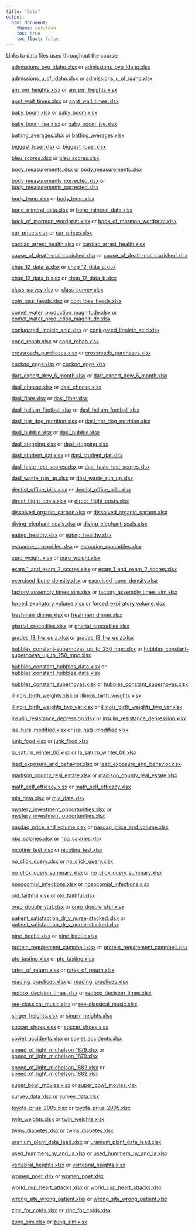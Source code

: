 ```yaml
---
title: "Data"
output:
  html_document:
    theme: cerulean
    toc: true
    toc_float: false
---
```


Links to data files used throughout the course:

<div style="padding-left:15px;">

[admissions_byu_idaho.xlsx](./Data/admissions_byu_idaho.xlsx)	or	[admissions_byu_idaho.xlsx](./Data/admissions_byu_idaho.xlsx)
		
[admissions_u_of_idaho.xlsx](./Data/admissions_u_of_idaho.xlsx)	or	[admissions_u_of_idaho.xlsx](./Data/admissions_u_of_idaho.xlsx)
		
[am_pm_heights.xlsx](./Data/am_pm_heights.xlsx)	or	[am_pm_heights.xlsx](./Data/am_pm_heights.xlsx)
		
[appt_wait_times.xlsx](./Data/appt_wait_times.xlsx)	or	[appt_wait_times.xlsx](./Data/appt_wait_times.xlsx)
		
[baby_boom.xlsx](./Data/baby_boom.xlsx)	or	[baby_boom.xlsx](./Data/baby_boom.xlsx)
		
[baby_boom_jse.xlsx](./Data/baby_boom_jse.xlsx)	or	[baby_boom_jse.xlsx](./Data/baby_boom_jse.xlsx)
		
[batting_averages.xlsx](./Data/batting_averages.xlsx)	or	[batting_averages.xlsx](./Data/batting_averages.xlsx)
		
[biggest_loser.xlsx](./Data/biggest_loser.xlsx)	or	[biggest_loser.xlsx](./Data/biggest_loser.xlsx)
		
[bleu_scores.xlsx](./Data/bleu_scores.xlsx)	or	[bleu_scores.xlsx](./Data/bleu_scores.xlsx)
		
[body_measurements.xlsx](./Data/body_measurements.xlsx)	or	[body_measurements.xlsx](./Data/body_measurements.xlsx)
		
[body_measurements_corrected.xlsx](./Data/body_measurements_corrected.xlsx)	or	[body_measurements_corrected.xlsx](./Data/body_measurements_corrected.xlsx)
		
[body_temp.xlsx](./Data/body_temp.xlsx)	or	[body_temp.xlsx](./Data/body_temp.xlsx)
		
[bone_mineral_data.xlsx](./Data/bone_mineral_data.xlsx)	or	[bone_mineral_data.xlsx](./Data/bone_mineral_data.xlsx)
		
[book_of_mormon_wordprint.xlsx](./Data/book_of_mormon_wordprint.xlsx)	or	[book_of_mormon_wordprint.xlsx](./Data/book_of_mormon_wordprint.xlsx)
		
[car_prices.xlsx](./Data/car_prices.xlsx)	or	[car_prices.xlsx](./Data/car_prices.xlsx)
		
[cardiac_arrest_health.xlsx](./Data/cardiac_arrest_health.xlsx)	or	[cardiac_arrest_health.xlsx](./Data/cardiac_arrest_health.xlsx)
		
[cause_of_death-malnourished.xlsx](./Data/cause_of_death-malnourished.xlsx)	or	[cause_of_death-malnourished.xlsx](./Data/cause_of_death-malnourished.xlsx)
		
[chap_12_data_a.xlsx](./Data/chap_12_data_a.xlsx)	or	[chap_12_data_a.xlsx](./Data/chap_12_data_a.xlsx)
		
[chap_12_data_b.xlsx](./Data/chap_12_data_b.xlsx)	or	[chap_12_data_b.xlsx](./Data/chap_12_data_b.xlsx)
		
[class_survey.xlsx](./Data/class_survey.xlsx)	or	[class_survey.xlsx](./Data/class_survey.xlsx)
		
[coin_toss_heads.xlsx](./Data/coin_toss_heads.xlsx)	or	[coin_toss_heads.xlsx](./Data/coin_toss_heads.xlsx)
		
[comet_water_production_magnitude.xlsx](./Data/comet_water_production_magnitude.xlsx)	or	[comet_water_production_magnitude.xlsx](./Data/comet_water_production_magnitude.xlsx)
		
[conjugated_linoleic_acid.xlsx](./Data/conjugated_linoleic_acid.xlsx)	or	[conjugated_linoleic_acid.xlsx](./Data/conjugated_linoleic_acid.xlsx)
		
[copd_rehab.xlsx](./Data/copd_rehab.xlsx)	or	[copd_rehab.xlsx](./Data/copd_rehab.xlsx)
		
[crossroads_purchases.xlsx](./Data/crossroads_purchases.xlsx)	or	[crossroads_purchases.xlsx](./Data/crossroads_purchases.xlsx)
		
[cuckoo_eggs.xlsx](./Data/cuckoo_eggs.xlsx)	or	[cuckoo_eggs.xlsx](./Data/cuckoo_eggs.xlsx)
		
[dart_expert_dow_6_month.xlsx](./Data/dart_expert_dow_6_month.xlsx)	or	[dart_expert_dow_6_month.xlsx](./Data/dart_expert_dow_6_month.xlsx)
		
[dasl_cheese.xlsx](./Data/dasl_cheese.xlsx)	or	[dasl_cheese.xlsx](./Data/dasl_cheese.xlsx)
		
[dasl_fiber.xlsx](./Data/dasl_fiber.xlsx)	or	[dasl_fiber.xlsx](./Data/dasl_fiber.xlsx)
		
[dasl_helium_football.xlsx](./Data/dasl_helium_football.xlsx)	or	[dasl_helium_football.xlsx](./Data/dasl_helium_football.xlsx)
		
[dasl_hot_dog_nutrition.xlsx](./Data/dasl_hot_dog_nutrition.xlsx)	or	[dasl_hot_dog_nutrition.xlsx](./Data/dasl_hot_dog_nutrition.xlsx)
		
[dasl_hubble.xlsx](./Data/dasl_hubble.xlsx)	or	[dasl_hubble.xlsx](./Data/dasl_hubble.xlsx)
		
[dasl_stepping.xlsx](./Data/dasl_stepping.xlsx)	or	[dasl_stepping.xlsx](./Data/dasl_stepping.xlsx)
		
[dasl_student_dat.xlsx](./Data/dasl_student_dat.xlsx)	or	[dasl_student_dat.xlsx](./Data/dasl_student_dat.xlsx)
		
[dasl_taste_test_scores.xlsx](./Data/dasl_taste_test_scores.xlsx)	or	[dasl_taste_test_scores.xlsx](./Data/dasl_taste_test_scores.xlsx)
		
[dasl_waste_run_up.xlsx](./Data/dasl_waste_run_up.xlsx)	or	[dasl_waste_run_up.xlsx](./Data/dasl_waste_run_up.xlsx)
		
[dentist_office_bills.xlsx](./Data/dentist_office_bills.xlsx)	or	[dentist_office_bills.xlsx](./Data/dentist_office_bills.xlsx)
		
[direct_flight_costs.xlsx](./Data/direct_flight_costs.xlsx)	or	[direct_flight_costs.xlsx](./Data/direct_flight_costs.xlsx)
		
[dissolved_organic_carbon.xlsx](./Data/dissolved_organic_carbon.xlsx)	or	[dissolved_organic_carbon.xlsx](./Data/dissolved_organic_carbon.xlsx)
		
[diving_elephant_seals.xlsx](./Data/diving_elephant_seals.xlsx)	or	[diving_elephant_seals.xlsx](./Data/diving_elephant_seals.xlsx)
		
[eating_healthy.xlsx](./Data/eating_healthy.xlsx)	or	[eating_healthy.xlsx](./Data/eating_healthy.xlsx)
		
[estuarine_crocodiles.xlsx](./Data/estuarine_crocodiles.xlsx)	or	[estuarine_crocodiles.xlsx](./Data/estuarine_crocodiles.xlsx)
		
[euro_weight.xlsx](./Data/euro_weight.xlsx)	or	[euro_weight.xlsx](./Data/euro_weight.xlsx)
		
[exam_1_and_exam_2_scores.xlsx](./Data/exam_1_and_exam_2_scores.xlsx)	or	[exam_1_and_exam_2_scores.xlsx](./Data/exam_1_and_exam_2_scores.xlsx)
		
[exercised_bone_density.xlsx](./Data/exercised_bone_density.xlsx)	or	[exercised_bone_density.xlsx](./Data/exercised_bone_density.xlsx)
		
[factory_assembly_times_sim.xlsx](./Data/factory_assembly_times_sim.xlsx)	or	[factory_assembly_times_sim.xlsx](./Data/factory_assembly_times_sim.xlsx)
		
[forced_expiratory_volume.xlsx](./Data/forced_expiratory_volume.xlsx)	or	[forced_expiratory_volume.xlsx](./Data/forced_expiratory_volume.xlsx)
		
[freshmen_dinner.xlsx](./Data/freshmen_dinner.xlsx)	or	[freshmen_dinner.xlsx](./Data/freshmen_dinner.xlsx)
		
[gharial_crocodiles.xlsx](./Data/gharial_crocodiles.xlsx)	or	[gharial_crocodiles.xlsx](./Data/gharial_crocodiles.xlsx)
		
[grades_l3_hw_quiz.xlsx](./Data/grades_l3_hw_quiz.xlsx)	or	[grades_l3_hw_quiz.xlsx](./Data/grades_l3_hw_quiz.xlsx)
		
[hubbles_constant-supernovas_up_to_250_mpc.xlsx](./Data/hubbles_constant-supernovas_up_to_250_mpc.xlsx)	or	[hubbles_constant-supernovas_up_to_250_mpc.xlsx](./Data/hubbles_constant-supernovas_up_to_250_mpc.xlsx)
		
[hubbles_constant_hubbles_data.xlsx](./Data/hubbles_constant_hubbles_data.xlsx)	or	[hubbles_constant_hubbles_data.xlsx](./Data/hubbles_constant_hubbles_data.xlsx)
		
[hubbles_constant_supernovas.xlsx](./Data/hubbles_constant_supernovas.xlsx)	or	[hubbles_constant_supernovas.xlsx](./Data/hubbles_constant_supernovas.xlsx)
		
[illinois_birth_weights.xlsx](./Data/illinois_birth_weights.xlsx)	or	[illinois_birth_weights.xlsx](./Data/illinois_birth_weights.xlsx)
		
[illinois_birth_weights_two_var.xlsx](./Data/illinois_birth_weights_two_var.xlsx)	or	[illinois_birth_weights_two_var.xlsx](./Data/illinois_birth_weights_two_var.xlsx)
		
[insulin_resistance_depression.xlsx](./Data/insulin_resistance_depression.xlsx)	or	[insulin_resistance_depression.xlsx](./Data/insulin_resistance_depression.xlsx)
		
[jse_hats_modified.xlsx](./Data/jse_hats_modified.xlsx)	or	[jse_hats_modified.xlsx](./Data/jse_hats_modified.xlsx)
		
[junk_food.xlsx](./Data/junk_food.xlsx)	or	[junk_food.xlsx](./Data/junk_food.xlsx)
		
[la_saturn_winter_06.xlsx](./Data/la_saturn_winter_06.xlsx)	or	[la_saturn_winter_06.xlsx](./Data/la_saturn_winter_06.xlsx)
		
[lead_exposure_and_behavior.xlsx](./Data/lead_exposure_and_behavior.xlsx)	or	[lead_exposure_and_behavior.xlsx](./Data/lead_exposure_and_behavior.xlsx)
		
[madison_county_real_estate.xlsx](./Data/madison_county_real_estate.xlsx)	or	[madison_county_real_estate.xlsx](./Data/madison_county_real_estate.xlsx)
		
[math_self_efficacy.xlsx](./Data/math_self_efficacy.xlsx)	or	[math_self_efficacy.xlsx](./Data/math_self_efficacy.xlsx)
		
[mla_data.xlsx](./Data/mla_data.xlsx)	or	[mla_data.xlsx](./Data/mla_data.xlsx)
		
[mystery_investment_opportunities.xlsx](./Data/mystery_investment_opportunities.xlsx)	or	[mystery_investment_opportunities.xlsx](./Data/mystery_investment_opportunities.xlsx)
		
[nasdaq_price_and_volume.xlsx](./Data/nasdaq_price_and_volume.xlsx)	or	[nasdaq_price_and_volume.xlsx](./Data/nasdaq_price_and_volume.xlsx)
		
[nba_salaries.xlsx](./Data/nba_salaries.xlsx)	or	[nba_salaries.xlsx](./Data/nba_salaries.xlsx)
		
[nicotine_test.xlsx](./Data/nicotine_test.xlsx)	or	[nicotine_test.xlsx](./Data/nicotine_test.xlsx)
		
[no_click_query.xlsx](./Data/no_click_query.xlsx)	or	[no_click_query.xlsx](./Data/no_click_query.xlsx)
		
[no_click_query_summary.xlsx](./Data/no_click_query_summary.xlsx)	or	[no_click_query_summary.xlsx](./Data/no_click_query_summary.xlsx)
		
[nosocomial_infections.xlsx](./Data/nosocomial_infections.xlsx)	or	[nosocomial_infections.xlsx](./Data/nosocomial_infections.xlsx)
		
[old_faithful.xlsx](./Data/old_faithful.xlsx)	or	[old_faithful.xlsx](./Data/old_faithful.xlsx)
		
[oreo_double_stuf.xlsx](./Data/oreo_double_stuf.xlsx)	or	[oreo_double_stuf.xlsx](./Data/oreo_double_stuf.xlsx)
		
[patient_satisfaction_dr_v_nurse-stacked.xlsx](./Data/patient_satisfaction_dr_v_nurse-stacked.xlsx)	or	[patient_satisfaction_dr_v_nurse-stacked.xlsx](./Data/patient_satisfaction_dr_v_nurse-stacked.xlsx)
		
[pine_beetle.xlsx](./Data/pine_beetle.xlsx)	or	[pine_beetle.xlsx](./Data/pine_beetle.xlsx)
		
[protein_requirement_campbell.xlsx](./Data/protein_requirement_campbell.xlsx)	or	[protein_requirement_campbell.xlsx](./Data/protein_requirement_campbell.xlsx)
		
[ptc_tasting.xlsx](./Data/ptc_tasting.xlsx)	or	[ptc_tasting.xlsx](./Data/ptc_tasting.xlsx)
		
[rates_of_return.xlsx](./Data/rates_of_return.xlsx)	or	[rates_of_return.xlsx](./Data/rates_of_return.xlsx)
		
[reading_practices.xlsx](./Data/reading_practices.xlsx)	or	[reading_practices.xlsx](./Data/reading_practices.xlsx)
		
[redbox_decision_times.xlsx](./Data/redbox_decision_times.xlsx)	or	[redbox_decision_times.xlsx](./Data/redbox_decision_times.xlsx)
		
[ree-classical_music.xlsx](./Data/ree-classical_music.xlsx)	or	[ree-classical_music.xlsx](./Data/ree-classical_music.xlsx)
		
[singer_heights.xlsx](./Data/singer_heights.xlsx)	or	[singer_heights.xlsx](./Data/singer_heights.xlsx)
		
[soccer_shoes.xlsx](./Data/soccer_shoes.xlsx)	or	[soccer_shoes.xlsx](./Data/soccer_shoes.xlsx)
		
[soviet_accidents.xlsx](./Data/soviet_accidents.xlsx)	or	[soviet_accidents.xlsx](./Data/soviet_accidents.xlsx)
		
[speed_of_light_michelson_1879.xlsx](./Data/speed_of_light_michelson_1879.xlsx)	or	[speed_of_light_michelson_1879.xlsx](./Data/speed_of_light_michelson_1879.xlsx)
		
[speed_of_light_michelson_1882.xlsx](./Data/speed_of_light_michelson_1882.xlsx)	or	[speed_of_light_michelson_1882.xlsx](./Data/speed_of_light_michelson_1882.xlsx)
		
[super_bowl_movies.xlsx](./Data/super_bowl_movies.xlsx)	or	[super_bowl_movies.xlsx](./Data/super_bowl_movies.xlsx)
		
[survey_data.xlsx](./Data/survey_data.xlsx)	or	[survey_data.xlsx](./Data/survey_data.xlsx)
		
[toyota_prius_2005.xlsx](./Data/toyota_prius_2005.xlsx)	or	[toyota_prius_2005.xlsx](./Data/toyota_prius_2005.xlsx)
		
[twin_weights.xlsx](./Data/twin_weights.xlsx)	or	[twin_weights.xlsx](./Data/twin_weights.xlsx)
		
[twins_diabetes.xlsx](./Data/twins_diabetes.xlsx)	or	[twins_diabetes.xlsx](./Data/twins_diabetes.xlsx)
		
[uranium_plant_data_lead.xlsx](./Data/uranium_plant_data_lead.xlsx)	or	[uranium_plant_data_lead.xlsx](./Data/uranium_plant_data_lead.xlsx)
		
[used_hummers_ny_and_la.xlsx](./Data/used_hummers_ny_and_la.xlsx)	or	[used_hummers_ny_and_la.xlsx](./Data/used_hummers_ny_and_la.xlsx)
		
[vertebral_heights.xlsx](./Data/vertebral_heights.xlsx)	or	[vertebral_heights.xlsx](./Data/vertebral_heights.xlsx)
		
[women_poet.xlsx](./Data/women_poet.xlsx)	or	[women_poet.xlsx](./Data/women_poet.xlsx)
		
[world_cup_heart_attacks.xlsx](./Data/world_cup_heart_attacks.xlsx)	or	[world_cup_heart_attacks.xlsx](./Data/world_cup_heart_attacks.xlsx)
		
[wrong_site_wrong_patient.xlsx](./Data/wrong_site_wrong_patient.xlsx)	or	[wrong_site_wrong_patient.xlsx](./Data/wrong_site_wrong_patient.xlsx)
		
[zinc_for_colds.xlsx](./Data/zinc_for_colds.xlsx)	or	[zinc_for_colds.xlsx](./Data/zinc_for_colds.xlsx)
		
[zung_sim.xlsx](./Data/zung_sim.xlsx)	or	[zung_sim.xlsx](./Data/zung_sim.xlsx)

</div>